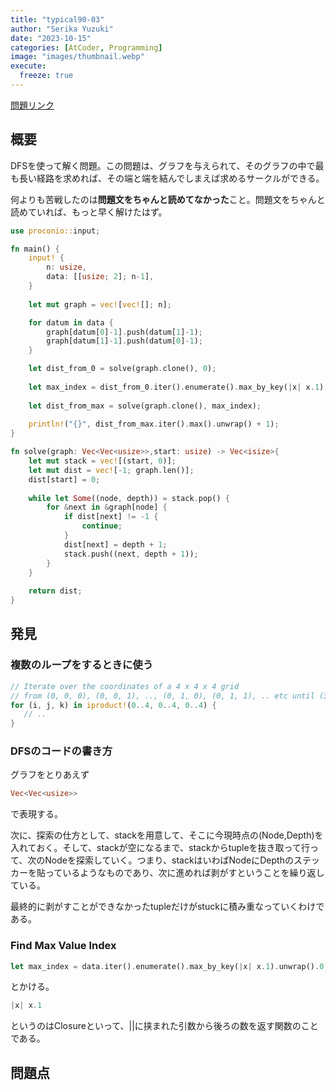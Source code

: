 ```yaml
---
title: "typical90-03"
author: "Serika Yuzuki"
date: "2023-10-15"
categories: [AtCoder, Programming]
image: "images/thumbnail.webp"
execute:
  freeze: true
---
```


[問題リンク](https://atcoder.jp/contests/typical90/tasks/typical90_c)

## 概要

DFSを使って解く問題。この問題は、グラフを与えられて、そのグラフの中で最も長い経路を求めれば、その端と端を結んでしまえば求めるサークルができる。

何よりも苦戦したのは**問題文をちゃんと読めてなかった**こと。問題文をちゃんと読めていれば、もっと早く解けたはず。

```rust
use proconio::input;

fn main() {
    input! {
        n: usize,
        data: [[usize; 2]; n-1],
    }
    
    let mut graph = vec![vec![]; n];

    for datum in data {
        graph[datum[0]-1].push(datum[1]-1);
        graph[datum[1]-1].push(datum[0]-1);
    }

    let dist_from_0 = solve(graph.clone(), 0);
    
    let max_index = dist_from_0.iter().enumerate().max_by_key(|x| x.1).unwrap().0;
    
    let dist_from_max = solve(graph.clone(), max_index);
    
    println!("{}", dist_from_max.iter().max().unwrap() + 1);
}

fn solve(graph: Vec<Vec<usize>>,start: usize) -> Vec<isize>{    
    let mut stack = vec![(start, 0)];
    let mut dist = vec![-1; graph.len()];
    dist[start] = 0;
    
    while let Some((node, depth)) = stack.pop() {
        for &next in &graph[node] {
            if dist[next] != -1 {
                continue;
            }
            dist[next] = depth + 1;
            stack.push((next, depth + 1));
        }
    }
    
    return dist;
}
```


## 発見

### 複数のループをするときに使う

```rust
// Iterate over the coordinates of a 4 x 4 x 4 grid
// from (0, 0, 0), (0, 0, 1), .., (0, 1, 0), (0, 1, 1), .. etc until (3, 3, 3)
for (i, j, k) in iproduct!(0..4, 0..4, 0..4) {
   // ..
}
```

### DFSのコードの書き方

グラフをとりあえず
```rust
Vec<Vec<usize>>
```
で表現する。

次に、探索の仕方として、stackを用意して、そこに今現時点の(Node,Depth)を入れておく。そして、stackが空になるまで、stackからtupleを抜き取って行って、次のNodeを探索していく。つまり、stackはいわばNodeにDepthのステッカーを貼っているようなものであり、次に進めれば剥がすということを繰り返している。

最終的に剥がすことができなかったtupleだけがstuckに積み重なっていくわけである。

### Find Max Value Index

```rust
let max_index = data.iter().enumerate().max_by_key(|x| x.1).unwrap().0;
```
とかける。
```rust
|x| x.1
```
というのはClosureといって、||に挟まれた引数から後ろの数を返す関数のことである。

## 問題点